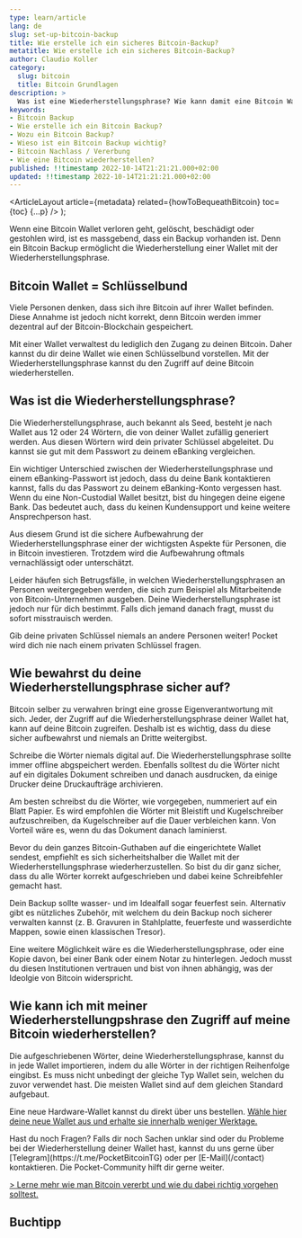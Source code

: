 ```yaml
---
type: learn/article
lang: de
slug: set-up-bitcoin-backup
title: Wie erstelle ich ein sicheres Bitcoin-Backup?
metatitle: Wie erstelle ich ein sicheres Bitcoin-Backup?
author: Claudio Koller
category:
  slug: bitcoin
  title: Bitcoin Grundlagen
description: >
  Was ist eine Wiederherstellungsphrase? Wie kann damit eine Bitcoin Wallet wiederhergestellt werden? Dieser Artikel erklärt alles rund ums Thema Bitcoin Backup.
keywords:
- Bitcoin Backup
- Wie erstelle ich ein Bitcoin Backup?
- Wozu ein Bitcoin Backup?
- Wieso ist ein Bitcoin Backup wichtig?
- Bitcoin Nachlass / Vererbung
- Wie eine Bitcoin wiederherstellen?
published: !!timestamp 2022-10-14T21:21:21.000+02:00
updated: !!timestamp 2022-10-14T21:21:21.000+02:00
---
```



  <ArticleLayout
    article={metadata}
    related={howToBequeathBitcoin}
    toc={toc}
    {...p}
  />
);

Wenn eine Bitcoin Wallet verloren geht, gelöscht, beschädigt oder gestohlen wird, ist es massgebend, dass ein Backup vorhanden ist. Denn ein Bitcoin Backup ermöglicht die Wiederherstellung einer Wallet mit der Wiederherstellungsphrase.

## Bitcoin Wallet = Schlüsselbund

Viele Personen denken, dass sich ihre Bitcoin auf ihrer Wallet befinden. Diese Annahme ist jedoch nicht korrekt, denn Bitcoin werden immer dezentral auf der Bitcoin-Blockchain gespeichert. 

Mit einer Wallet verwaltest du lediglich den Zugang zu deinen Bitcoin. Daher kannst du dir deine Wallet wie einen Schlüsselbund vorstellen. Mit der Wiederherstellungsphrase kannst du den Zugriff auf deine Bitcoin wiederherstellen.

## Was ist die Wiederherstellungsphrase?

Die Wiederherstellungsphrase, auch bekannt als Seed, besteht je nach Wallet aus 12 oder 24&nbsp;Wörtern, die von deiner Wallet zufällig generiert werden. Aus diesen Wörtern wird dein privater Schlüssel abgeleitet. Du kannst sie gut mit dem Passwort zu deinem eBanking vergleichen.

Ein wichtiger Unterschied zwischen der Wiederherstellungsphrase und einem eBanking-Passwort ist jedoch, dass du deine Bank kontaktieren kannst, falls du das Passwort zu deinem eBanking-Konto vergessen hast. Wenn du eine Non-Custodial Wallet besitzt, bist du hingegen deine eigene Bank. Das bedeutet auch, dass du keinen Kundensupport und keine weitere Ansprechperson hast.

Aus diesem Grund ist die sichere Aufbewahrung der Wiederherstellungsphrase einer der wichtigsten Aspekte für Personen, die in Bitcoin investieren. Trotzdem wird die Aufbewahrung oftmals vernachlässigt oder unterschätzt.

Leider häufen sich Betrugsfälle, in welchen Wiederherstellungsphrasen an Personen weitergegeben werden, die sich zum Beispiel als Mitarbeitende von Bitcoin-Unternehmen ausgeben. Deine Wiederherstellungsphrase ist jedoch nur für dich bestimmt. Falls dich jemand danach fragt, musst du sofort misstrauisch werden.

<Callout icon="⚠️">
Gib deine privaten Schlüssel niemals an andere Personen weiter! Pocket wird dich nie nach einem privaten Schlüssel fragen.
</Callout>

## Wie bewahrst du deine Wiederherstellungsphrase sicher auf?

Bitcoin selber zu verwahren bringt eine grosse Eigenverantwortung mit sich. Jeder, der Zugriff auf die Wiederherstellungsphrase deiner Wallet hat, kann auf deine Bitcoin zugreifen. Deshalb ist es wichtig, dass du diese sicher aufbewahrst und niemals an Dritte weitergibst.

Schreibe die Wörter niemals digital auf. Die Wiederherstellungsphrase sollte immer offline abgspeichert werden. Ebenfalls solltest du die Wörter nicht auf ein digitales Dokument schreiben und danach ausdrucken, da einige Drucker deine Druckaufträge archivieren.

Am besten schreibst du die Wörter, wie vorgegeben, nummeriert auf ein Blatt Papier. Es wird empfohlen die Wörter mit Bleistift und Kugelschreiber aufzuschreiben, da Kugelschreiber auf die Dauer verbleichen kann. Von Vorteil wäre es, wenn du das Dokument danach laminierst.

<Callout icon="🔐">
Bevor du dein ganzes Bitcoin-Guthaben auf die eingerichtete Wallet sendest, empfiehlt es sich sicherheitshalber die Wallet mit der Wiederherstellungsphrase wiederherzustellen. So bist du dir ganz sicher, dass du alle Wörter korrekt aufgeschrieben und dabei keine Schreibfehler gemacht hast.
</Callout>

Dein Backup sollte wasser- und im Idealfall sogar feuerfest sein. Alternativ gibt es nützliches Zubehör, mit welchem du dein Backup noch sicherer verwalten kannst (z.&nbsp;B. Gravuren in Stahlplatte, feuerfeste und wasserdichte Mappen, sowie einen klassischen Tresor).

Eine weitere Möglichkeit wäre es die Wiederherstellungsphrase, oder eine Kopie davon, bei einer Bank oder einem Notar zu hinterlegen. Jedoch musst du diesen Institutionen vertrauen und bist von ihnen abhängig, was der Ideolgie von Bitcoin widerspricht.

## Wie kann ich mit meiner Wiederherstellungpshrase den Zugriff auf meine Bitcoin wiederherstellen?

Die aufgeschriebenen Wörter, deine Wiederherstellungsphrase, kannst du in jede Wallet importieren, indem du alle Wörter in der richtigen Reihenfolge eingibst. Es muss nicht unbedingt der gleiche Typ Wallet sein, welchen du zuvor verwendet hast. Die meisten Wallet sind auf dem gleichen Standard aufgebaut.

Eine neue Hardware-Wallet kannst du direkt über uns bestellen. [Wähle hier deine neue Wallet aus und erhalte sie innerhalb weniger Werktage.](https://pocketbitcoin.com/checkout)

<Callout icon="❓">
Hast du noch Fragen? Falls dir noch Sachen unklar sind oder du Probleme bei der Wiederherstellung deiner Wallet hast, kannst du uns gerne über [Telegram](https://t.me/PocketBitcoinTG) oder per [E-Mail](/contact) kontaktieren. Die Pocket-Community hilft dir gerne weiter.
</Callout>

[> Lerne mehr wie man Bitcoin vererbt und wie du dabei richtig vorgehen solltest.](/learn/bitcoin/how-to-bequeath-bitcoin)

## Buchtipp

<Books>
  <Book book={bitcoinsVerwahrenUndVererben} />
</Books>

